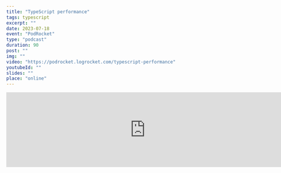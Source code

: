 ```yaml
---
title: "TypeScript performance"
tags: typescript
excerpt: ""
date: 2023-07-18
event: "PodRocket"
type: "podcast"
duration: 90
post: ""
img: ""
video: "https://podrocket.logrocket.com/typescript-performance"
youtubeId: ""
slides: ""
place: "online"
---
```


<iframe
  src="https://player.fireside.fm/v2/XHXVzqW5+tXoSnlwH?theme=dark"
  width="740"
  height="200"
  frameborder="0"
  scrolling="no"
></iframe>
